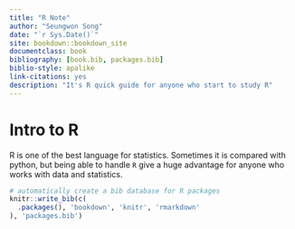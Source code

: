 ```yaml
--- 
title: "R Note"
author: "Seungwon Song"
date: "`r Sys.Date()`"
site: bookdown::bookdown_site
documentclass: book
bibliography: [book.bib, packages.bib]
biblio-style: apalike
link-citations: yes
description: "It's R quick guide for anyone who start to study R"
---
```


# Intro to R {-}


R is one of the best language for statistics. Sometimes it is compared with python, but being able to handle `R` give a huge advantage for anyone who works with data and statistics.

```r
# automatically create a bib database for R packages
knitr::write_bib(c(
  .packages(), 'bookdown', 'knitr', 'rmarkdown'
), 'packages.bib')
```

